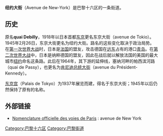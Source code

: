 {{Paris_streetbox
| arr_num=16
| streetname=纽约大街<br />Avenue de New-York
| x=
| y= 
| paris_map= 
| arr1=16
| quarter=
| begins= 阿尔玛桥 
| ends=  贝多芬路
| length= 1230
| width= 27
| creation= 1572年 
| denomination= 1945年
| area_map=
| caption= 
}}

'''纽约大街'''（Avenue de New-York）是巴黎十六区的一条街道。

== 历史 ==

原名'''quai Debilly'''，1918年以日本首都[[东京|东京]]更名东京大街（avenue de Tokio）。1945年2月26日，东京大街更名为纽约大街。路名的这些变化取决于政治局势。在[[第一次世界大战|第一次世界大战]]时，日本是[[法国|法国]]的盟友，攻击德国在[[远东|远东]]占有的港口[[青岛|青岛]]。在[[第二次世界大战|第二次世界大战]]中，日本是纳粹德国的盟友，因此在战后就以解放法国的美国的最大城市[[纽约|纽约]]命名这条路。此后在1964年，其下游的延伸线，塞纳河畔的帕西滨河路（quai de Passy），也更名为[[肯尼迪总统大街|肯尼迪总统大街]]（avenue du Président-Kennedy）。 

[[东京宫|东京宫]]（Palais de Tokyo）为1937年展览而建，得名于东京大街；1945年以后仍然保持了原有的名称。

== 外部链接 ==

* [https://web.archive.org/web/20070906060101/http://www.v1.paris.fr/CARTO/Nomenclature/6741.nom.html Nomenclature officielle des voies de Paris] : avenue de New York
[[Category:巴黎十六区|Category:巴黎十六区]]
[[Category:巴黎街道|Category:巴黎街道]]